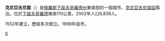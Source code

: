 {{coord|55|49|N|45|02|E|display=title}}

'''克尼亞吉尼諾'''（{{lang-ru|Княги́нино}}）是[[俄羅斯|俄羅斯]][[下諾夫哥羅德州|下諾夫哥羅德州]]東南部的一個城市、[[克尼亞吉尼諾區|克尼亞吉尼諾區]]縣治。位於[[下諾夫哥羅德|下諾夫哥羅德]]東南110公里。2002年人口6,838人。

1552年建立，歷經多次廢立。1998年設市。

{{下諾夫哥羅德州城市}}

[[Category:下諾夫哥羅德州城市|К]]